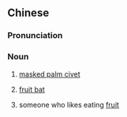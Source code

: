 {{also|果子猫}}
==Chinese==
{{zh-forms|type=21|s=果子猫}}
{{wikipedia|lang=nan|kóe-chí-bâ}}

===Pronunciation===
{{zh-pron
|mn=zz,yl,tn,kh,tc:kóe-chí-bâ/xm,tp:ké-chí-bâ/lk,sx,km:kér-chí-bâ
|cat=n
}}

===Noun===
{{zh-noun}}

# {{lb|zh|Taiwan Min Nan}} [[masked palm civet]]
# {{lb|zh|Xiamen|&|Zhangzhou|_|Min Nan}} [[fruit bat]]
# {{lb|zh|Zhangzhou|_|Min Nan|humorous}} someone who likes eating [[fruit]]

{{zh-cat|Viverrids}}
